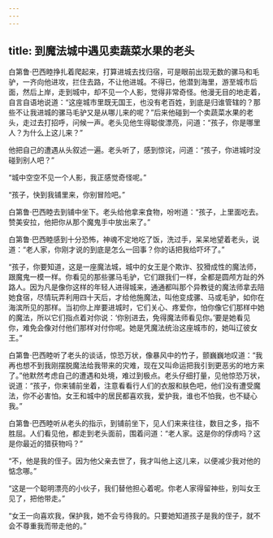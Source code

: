 ```yaml
---
---
---
```

title: 到魔法城中遇见卖蔬菜水果的老头
---




白第鲁·巴西睦挣扎着爬起来，打算进城去找归宿，可是眼前出现无数的骡马和毛驴，一齐向他进攻，拦住去路，不让他进城。不得已，他潜到海里，游至城市后面，然后上岸，走到城中，却不见一个人影，觉得非常奇怪。他漫无目的地走着，自言自语地说道：“这座城市里既无国王，也没有老百姓，到底是归谁管辖的？那些不让我进城的骡马毛驴又是从哪儿来的呢？”后来他碰到一个卖蔬菜水果的老头，走过去打招呼，问候一声。老头见他生得聪俊漂亮，问道：“孩子，你是哪里人？为什么上这儿来？”

他把自己的遭遇从头叙述一遍。老头听了，感到惊诧，问道：“孩子，你进城时没碰到别人吧？”

“城中空空不见一个人影，我正感觉奇怪呢。”

“孩子，快到我铺里来，你别冒险吧。”

白第鲁·巴西睦去到铺中坐下。老头给他拿来食物，吩咐道：“孩子，上里面吃去。赞美安拉，他把你从那个魔鬼手中放出来了。”

白第鲁·巴西睦感到十分恐怖，神魂不定地吃了饭，洗过手，呆呆地望着老头，说道：“老人家，你刚才说的到底是怎么一回事？你的话把我给吓坏了。”

“孩子，你要知道，这是一座魔法城，城中的女王是个欺诈、狡猾成性的魔法师，跟魔鬼一模一样。你看见的那些骡马毛驴，它们跟我们一样，全都是圆颅方趾的外路人。因为凡是像你这样的年轻人进得城来，通通都叫那个异教徒的魔法师拿去陪她食宿，尽情玩弄利用四十天后，才给他施魔法，叫他变成骡、马或毛驴，如你在海滨所见的那样。当初你上岸要进城时，它们关心、疼爱你，怕你像它们那样中她的魔法，所以它们指点着对你说：‘你别进去，免得魔法师看见你。’要是她看见你，难免会像对付他们那样对付你呢。她是凭魔法统治这座城市的，她叫辽彼女王。”

白第鲁·巴西睦听了老头的谈话，惊恐万状，像暴风中的竹子，颤巍巍地叹道：“我再也想不到我刚摆脱魔法给我带来的灾难，现在又叫命运把我引到更恶劣的地方来了。”他默然考虑自己的遭遇和处境，难过到极点。老头仔细打量，见他惊恐万状，说道：“孩子，你来铺前坐着，注意看看行人们的衣服和肤色吧，他们没有遭受魔法，你不必害怕。女王和城中的居民都喜欢我，爱护我，谁也不怕我，也不疑心我。”

白第鲁·巴西睦听从老头的指示，到铺前坐下，见人们来来往往，数目之多，指不胜屈。人们看见他，都走到老头面前，围着问道：“老人家。这是你的俘虏吗？这是你最近的猎获物吗？”

“不，他是我的侄子。因为他父亲去世了，我才叫他上这儿来，以便减少我对他的惦念哪。”

“这是一个聪明漂亮的小伙子，我们替他担心着呢。你老人家得留神些，别叫女王见了，把他带走。”

“女王一向喜欢我，保护我，她不会亏待我的。只要她知道孩子是我的侄子，就不会不尊重我而带走他的。”
